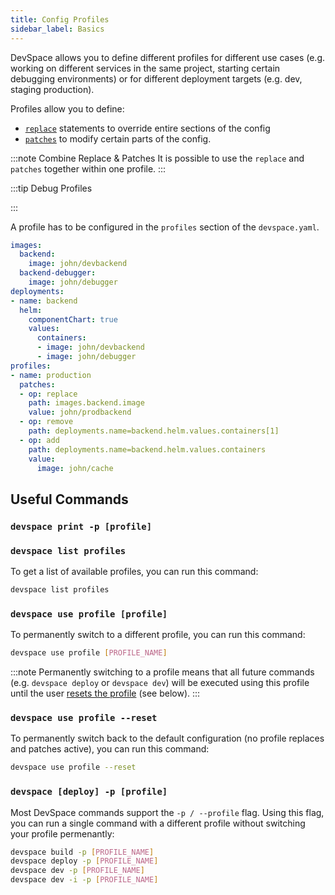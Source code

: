 ```yaml
---
title: Config Profiles
sidebar_label: Basics
---
```



DevSpace allows you to define different profiles for different use cases (e.g. working on different services in the same project, starting certain debugging environments) or for different deployment targets (e.g. dev, staging production).

Profiles allow you to define:
- [`replace`](../../configuration/profiles/replace.mdx) statements to override entire sections of the config 
- [`patches`](../../configuration/profiles/patches.mdx) to modify certain parts of the config.

:::note Combine Replace & Patches
It is possible to use the `replace` and `patches` together within one profile.
:::

:::tip Debug Profiles

<FragmentInfoPrintConfig/>

:::

A profile has to be configured in the `profiles` section of the `devspace.yaml`.
```yaml {15-25}
images:
  backend:
    image: john/devbackend
  backend-debugger:
    image: john/debugger
deployments:
- name: backend
  helm:
    componentChart: true
    values:
      containers:
      - image: john/devbackend
      - image: john/debugger
profiles:
- name: production
  patches:
  - op: replace
    path: images.backend.image
    value: john/prodbackend
  - op: remove
    path: deployments.name=backend.helm.values.containers[1]
  - op: add
    path: deployments.name=backend.helm.values.containers
    value:
      image: john/cache
```


## Useful Commands

### `devspace print -p [profile]`

<FragmentInfoPrintConfig/>

### `devspace list profiles`
To get a list of available profiles, you can run this command:
```bash
devspace list profiles
```

### `devspace use profile [profile]`
To permanently switch to a different profile, you can run this command:
```bash
devspace use profile [PROFILE_NAME]
```

:::note
Permanently switching to a profile means that all future commands (e.g. `devspace deploy` or `devspace dev`) will be executed using this profile until the user [resets the profile](#devspace-use-profile---reset) (see below).
:::

### `devspace use profile --reset`
To permanently switch back to the default configuration (no profile replaces and patches active), you can run this command:
```bash
devspace use profile --reset
```

### `devspace [deploy] -p [profile]`
Most DevSpace commands support the `-p / --profile` flag. Using this flag, you can run a single command with a different profile without switching your profile permenantly:
```bash
devspace build -p [PROFILE_NAME]
devspace deploy -p [PROFILE_NAME]
devspace dev -p [PROFILE_NAME]
devspace dev -i -p [PROFILE_NAME]
```
